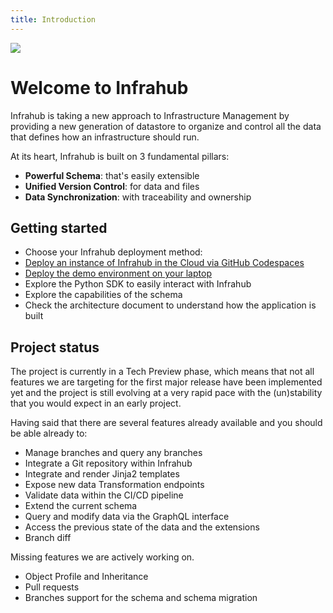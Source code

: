 ```yaml
---
title: Introduction
---
```


<!-- markdownlint-disable -->
![](/img/Infrahub-hori.svg)
<!-- markdownlint-restore -->

# Welcome to Infrahub

Infrahub is taking a new approach to Infrastructure Management by providing a new generation of datastore to organize and control all the data that defines how an infrastructure should run.

At its heart, Infrahub is built on 3 fundamental pillars:

- **Powerful Schema**: that's easily extensible
- **Unified Version Control**: for data and files
- **Data Synchronization**: with traceability and ownership

## Getting started

- Choose your Infrahub deployment method:
- [Deploy an instance of Infrahub in the Cloud via GitHub Codespaces](https://github.com/opsmill/infrahub?tab=readme-ov-file#quick-start)
- [Deploy the demo environment on your laptop](/tutorials/getting-started/#prepare-the-demo-environment)
- Explore the Python SDK to easily interact with Infrahub
- Explore the capabilities of the schema
- Check the architecture document to understand how the application is built

## Project status

The project is currently in a Tech Preview phase, which means that not all features we are targeting for the first major release have been implemented yet and the project is still evolving at a very rapid pace with the (un)stability that you would expect in an early project.

Having said that there are several features already available and you should be able already to:

- Manage branches and query any branches
- Integrate a Git repository within Infrahub
- Integrate and render Jinja2 templates
- Expose new data Transformation endpoints
- Validate data within the CI/CD pipeline
- Extend the current schema
- Query and modify data via the GraphQL interface
- Access the previous state of the data and the extensions
- Branch diff

Missing features we are actively working on.

- Object Profile and Inheritance
- Pull requests
- Branches support for the schema and schema migration

